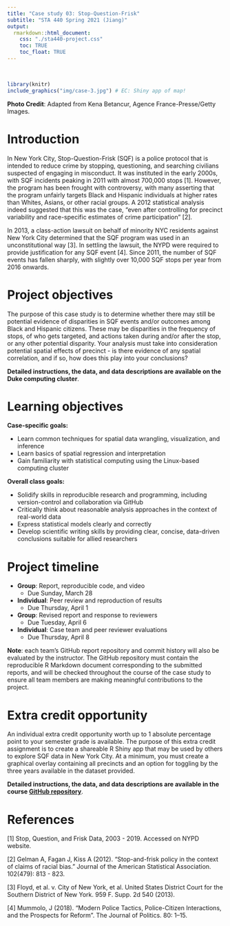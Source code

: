 ---
title: "Case study 03: Stop-Question-Frisk"
subtitle: "STA 440 Spring 2021 (Jiang)"
output:
  rmarkdown::html_document:
    css: "./sta440-project.css"
    toc: TRUE
    toc_float: TRUE
---
<br>

```{r, out.width = "350%", eval=TRUE, echo=FALSE, warning = F, message = F}
library(knitr)
include_graphics("img/case-3.jpg") # EC: Shiny app of map!
```

<b>Photo Credit</b>: Adapted from Kena Betancur, Agence France-Presse/Getty
Images.

# Introduction

In New York City, Stop-Question-Frisk (SQF) is a police protocol that is 
intended to reduce crime by stopping, questioning, and searching civilians
suspected of engaging in misconduct. It was instituted in the early 2000s, with
SQF incidents peaking in 2011 with almost 700,000 stops [1]. However, the 
program has been frought with controversy, with many asserting that the
program unfairly targets Black and Hispanic individuals at higher rates than
Whites, Asians, or other racial groups. A 2012 statistical analysis indeed 
suggested that this was the case, "even after controlling for precinct 
variability and race-specific estimates of crime participation" [2].

In 2013, a class-action lawsuit on behalf of minority NYC residents against
New York City determined that the SQF program was used in an unconstitutional
way [3]. In settling the lawsuit, the NYPD were required to provide 
justification for any SQF event [4]. Since 2011, the number of SQF events has 
fallen sharply, with slightly over 10,000 SQF stops per year from 2016 onwards.

# Project objectives

The purpose of this case study is to determine whether there may still be 
potential evidence of disparities in SQF events and/or outcomes among Black and 
Hispanic citizens. These may be disparities in the frequency of stops, of who
gets targeted, and actions taken during and/or after the stop, or any other
potential disparity. Your analysis must take into consideration potential
spatial effects of precinct - is there evidence of any spatial correlation, and
if so, how does this play into your conclusions? 

<b>Detailed instructions, the data, and data descriptions are available on 
the Duke computing cluster</b>.

# Learning objectives

**Case-specific goals:**

- Learn common techniques for spatial data wrangling, visualization, and
inference
- Learn basics of spatial regression and interpretation
- Gain familiarity with statistical computing using the Linux-based computing
cluster

**Overall class goals:**

- Solidify skills in reproducible research and programming, including 
version-control and collaboration via GitHub
- Critically think about reasonable analysis approaches in the context of 
real-world data
- Express statistical models clearly and correctly
- Develop scientific writing skills by providing clear, concise, data-driven 
conclusions suitable for allied researchers

# Project timeline

- **Group**: Report, reproducible code, and video
  - Due Sunday, March 28
- **Individual**: Peer review and reproduction of results
  - Due Thursday, April 1
- **Group**: Revised report and response to reviewers
  - Due Tuesday, April 6
- **Individual**: Case team and peer reviewer evaluations
  - Due Thursday, April 8
  
**Note**: each team's GitHub report repository and commit history will also be
evaluated by the instructor. The GitHub repository must contain the reproducible
R Markdown document corresponding to the submitted reports, and will be checked
throughout the course of the case study to ensure all team members are making
meaningful contributions to the project.

# Extra credit opportunity

An individual extra credit opportunity worth up to 1 absolute percentage point
to your semester grade is available. The purpose of this extra credit 
assignment is to create a shareable R Shiny app that may be used by others
to explore SQF data in New York City. At a minimum, you must create a graphical
overlay containing all precincts and an option for toggling by the three years
available in the dataset provided. 

<b>Detailed instructions, the data, and data descriptions are available in the
course [GitHub repository](https://github.com/sta440-sp21)</b>.

# References

[1] Stop, Question, and Frisk Data, 2003 - 2019. Accessed on NYPD website.

[2] Gelman A, Fagan J, Kiss A (2012). "Stop-and-frisk policy in the context of 
claims of racial bias." Journal of the American Statistical Association. 
102(479): 813 - 823.

[3] Floyd, et al. v. City of New York, et al. United States District Court for
the Southern District of New York. 959 F. Supp. 2d 540 (2013).

[4] Mummolo, J (2018). "Modern Police Tactics, Police-Citizen Interactions, and 
the Prospects for Reform". The Journal of Politics. 80: 1–15.